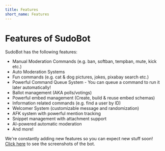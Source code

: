 ```yaml
---
title: Features
short_name: Features
---
```


# Features of SudoBot

SudoBot has the following features:

-   Manual Moderation Commands (e.g. ban, softban, tempban, mute, kick etc.)
-   Auto Moderation Systems
-   Fun commands (e.g. cat & dog pictures, jokes, pixabay search etc.)
-   Powerful Command Queue System - You can queue a command to run it later automatically!
-   Ballot management (AKA polls/votings)
-   Powerful embed management (Create, build & reuse embed schemas)
-   Information related commands (e.g. find a user by ID)
-   Welcomer System (customizable message and randomization)
-   AFK system with powerful mention tracking
-   Snippet management with attachment support
-   AI-powered automatic moderation
-   And more!

We're constantly adding new features so you can expect new stuff soon!
[Click here](./screenshots) to see the screenshots of the bot.
